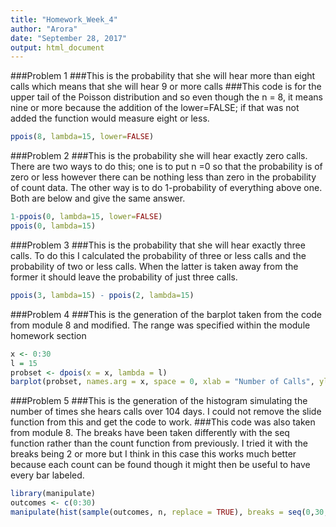 ```yaml
---
title: "Homework_Week_4"
author: "Arora"
date: "September 28, 2017"
output: html_document
---
```


###Problem 1
###This is the probability that she will hear more than eight calls which means that she will hear 9 or more calls
###This code is for the upper tail of the Poisson distribution and so even though the n = 8, it means nine or more because the addition of the lower=FALSE; if that was not added the function would measure eight or less. 
```r
ppois(8, lambda=15, lower=FALSE)
```

###Problem 2
###This is the probability she will hear exactly zero calls. There are two ways to do this; one is to put n =0 so that the probability is of zero or less however there can be nothing less than zero in the probability of count data. The other way is to do 1-probability of everything above one. Both are below and give the same answer. 
```r
1-ppois(0, lambda=15, lower=FALSE)
ppois(0, lambda=15)
```
###Problem 3
###This is the probability that she will hear exactly three calls. To do this I calculated the probability of three or less calls and the probability of two or less calls. When the latter is taken away from the former it should leave the probability of just three calls. 
```r
ppois(3, lambda=15) - ppois(2, lambda=15)
```

###Problem 4
###This is the generation of the barplot taken from the code from module 8 and modified. The range was specified within the module homework section
```r
x <- 0:30
l = 15
probset <- dpois(x = x, lambda = l)
barplot(probset, names.arg = x, space = 0, xlab = "Number of Calls", ylab = "Probability of Hearing Calls", main = "Probability Mass Function")
```

###Problem 5
###This is the generation of the histogram simulating the number of times she hears calls over 104 days. I could not remove the slide function from this and get the code to work. 
###This code was also taken from module 8. The breaks have been taken differently with the seq function rather than the count function from previously. I tried it with the breaks being 2 or more but I think in this case this works much better because each count can be found though it might then be useful to have every bar labeled. 


```r
library(manipulate)
outcomes <- c(0:30)
manipulate(hist(sample(outcomes, n, replace = TRUE), breaks = seq(0,30,1), probability = TRUE, main = paste("Histogram of Outcomes of ", n, " Days of Listening for Monkey Calls", sep = ""), xlab = "Number of Calls", ylab = "Probability", xlim=c(0,30)), n = slider(0,10000, initial = 104, step = 100))
```
